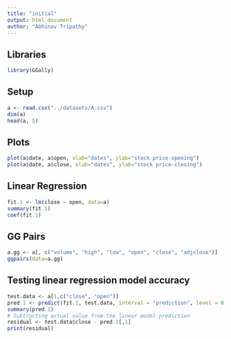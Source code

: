 ```yaml
---
title: "initial"
output: html_document
author: "Abhinav Tripathy"
---
```


## Libraries

```r
library(GGally)
```


## Setup
```r
a <- read.csv("../datasets/A.csv")
dim(a)
head(a, 5)
```

## Plots


```r
plot(a$date, a$open, xlab="dates", ylab="stock price-opening")
plot(a$date, a$close, xlab="dates", ylab="stock price-closing")

```


## Linear Regression 

```r
fit.1 <- lm(close ~ open, data=a) 
summary(fit.1)
coef(fit.1)
```

## GG Pairs
```r

a.gg <- a[, c("volume", "high", "low", "open", "close", "adjclose")]
ggpairs(data=a.gg)
```

## Testing linear regression model accuracy
```r
test.data <- a[1,c("close", "open")]
pred.1 <- predict(fit.1, test.data, interval = "prediction", level = 0.95)
summary(pred.1)
# Subtracting actual value from the linear model prediction
residual <- test.data$close - pred.1[,1]
print(residual)
```